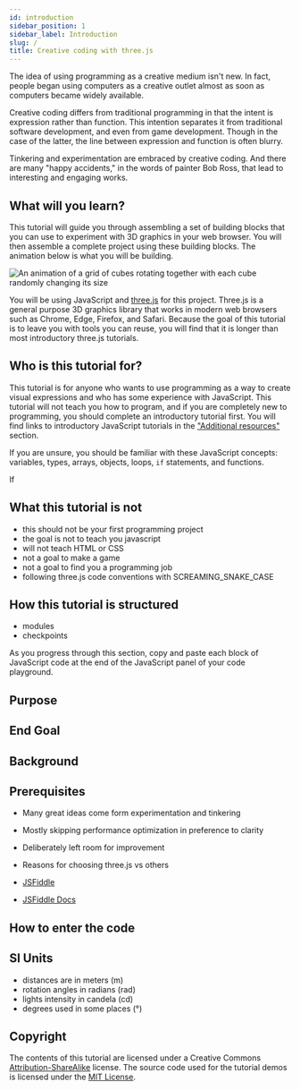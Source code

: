 ```yaml
---
id: introduction
sidebar_position: 1
sidebar_label: Introduction
slug: /
title: Creative coding with three.js
---
```


The idea of using programming as a creative medium isn't new. In fact, people began using computers as a creative outlet almost as soon as computers became widely available.

Creative coding differs from traditional programming in that the intent is expression rather than function. This intention separates it from traditional software development, and even from game development. Though in the case of the latter, the line between expression and function is often blurry.

Tinkering and experimentation are embraced by creative coding. And there are many "happy accidents," in the words of painter Bob Ross, that lead to interesting and engaging works.

## What will you learn?

This tutorial will guide you through assembling a set of building blocks that you can use to experiment with 3D graphics in your web browser. You will then assemble a complete project using these building blocks. The animation below is what you will be building.

![An animation of a grid of cubes rotating together with each cube randomly changing its size](./assets/finished-project.gif "What you will build in this tutorial")

You will be using JavaScript and [three.js](https://threejs.org/) for this project. Three.js is a general purpose 3D graphics library that works in modern web browsers such as Chrome, Edge, Firefox, and Safari. Because the goal of this tutorial is to leave you with tools you can reuse, you will find that it is longer than most introductory three.js tutorials.

## Who is this tutorial for?

This tutorial is for anyone who wants to use programming as a way to create visual expressions and who has some experience with JavaScript. This tutorial will not teach you how to program, and if you are completely new to programming, you should complete an introductory tutorial first. You will find links to introductory JavaScript tutorials in the ["Additional resources"](./wrapping-up/additional-resources.mdx) section.

If you are unsure, you should be familiar with these JavaScript concepts: variables, types, arrays, objects, loops, `if` statements, and functions.

If 

## What this tutorial is not

* this should not be your first programming project
* the goal is not to teach you javascript
* will not teach HTML or CSS
* not a goal to make a game
* not a goal to find you a programming job
* following three.js code conventions with SCREAMING_SNAKE_CASE

## How this tutorial is structured

* modules
* checkpoints

As you progress through this section, copy and paste each block of JavaScript code at the end of the JavaScript panel of your code playground.

## Purpose

## End Goal

## Background

## Prerequisites

* Many great ideas come form experimentation and tinkering
* Mostly skipping performance optimization in preference to clarity
* Deliberately left room for improvement

* Reasons for choosing three.js vs others
* [JSFiddle](https://jsfiddle.net)
* [JSFiddle Docs](https://docs.jsfiddle.net)

## How to enter the code

## SI Units

* distances are in meters (m)
* rotation angles in radians (rad)
* lights intensity in candela (cd)
* degrees used in some places (&deg;)

## Copyright

The contents of this tutorial are licensed under a Creative Commons
[Attribution-ShareAlike](https://creativecommons.org/licenses/by-sa/4.0/)
license. The source code used for the tutorial demos is licensed under the
[MIT License](https://opensource.org/licenses/MIT).

